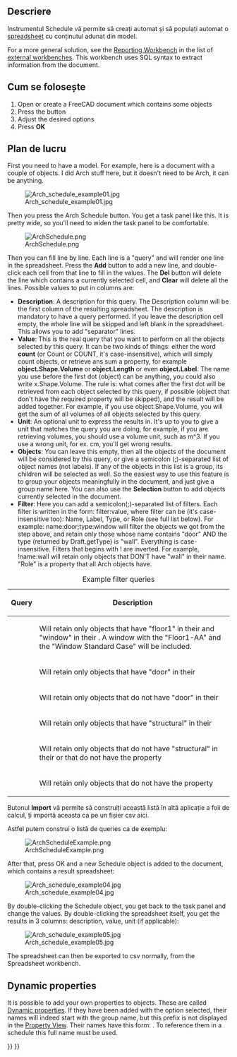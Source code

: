 <languages/>

{{Docnav
|[[BIM_Material|Materials]]
|[[BIM_Preflight|Preflight]]
|[[BIM_Workbench|BIM]]
|IconL=BIM_Material.svg
|IconR=BIM_Preflight.png
|IconC=Workbench_BIM.svg
}}

<div class="mw-translate-fuzzy">
{{GuiCommand/ro
|Name=Arch Schedule
|Name/ro=Arch Schedule
|MenuLocation=Arch → Schedule
|Workbenches=[[Arch_Workbench/ro|Arch]]
|SeeAlso=[[Arch Equipment]]
}}
</div>

<span id="Description"></span>
==Descriere==

<div class="mw-translate-fuzzy">
Instrumentul Schedule vă permite să creați automat și să populați automat o [[Spreadsheet Workbench|spreadsheet]] cu conținutul adunat din model.
</div>

For a more general solution, see the [https://github.com/furti/FreeCAD-Reporting/tree/master Reporting Workbench] in the list of [[External_workbenches|external workbenches]]. This workbench uses SQL syntax to extract information from the document.

<span id="Usage"></span>
<div class="mw-translate-fuzzy">
== Cum se folosește ==
</div>

<div class="mw-translate-fuzzy">
# Open or create a FreeCAD document which contains some objects
# Press the {{KEY|[[Image:Arch Schedule.png|16px]] [[Arch Schedule|Schedule]]}} button
# Adjust the desired options
# Press '''OK'''
</div>

<span id="Workflow"></span>
==Plan de lucru==

<div class="mw-translate-fuzzy">
First you need to have a model. For example, here is a document with a couple of objects. I did Arch stuff here, but it doesn't need to be Arch, it can be anything.
</div>

[[Image:Arch_schedule_example01.jpg]]

<div class="mw-translate-fuzzy">
Then you press the Arch Schedule button. You get a task panel like this. It is pretty wide, so you'll need to widen the task panel to be comfortable.
</div>

[[Image:ArchSchedule.png]]

<div class="mw-translate-fuzzy">
Then you can fill line by line. Each line is a "query" and will render one line in the spreadsheet. Press the '''Add''' button to add a new line, and double-click each cell from that line to fill in the values. The '''Del''' button will delete the line which contains a currently selected cell, and '''Clear''' will delete all the lines. Possible values to put in columns are:
</div>

<div class="mw-translate-fuzzy">
* '''Description''': A description for this query. The Description column will be the first column of the resulting spreadsheet. The description is mandatory to have a query performed. If you leave the description cell empty, the whole line will be skipped and left blank in the spreadsheet. This allows you to add "separator" lines.
* '''Value''': This is the real query that you want to perform on all the objects selected by this query. It can be two kinds of things: either the word '''count''' (or Count or COUNT, it's case-insensitive), which will simply count objects, or retrieve ans sum a property, for example '''object.Shape.Volume''' or '''object.Length''' or even '''object.Label'''. The name you use before the first dot (object) can be anything, you could also write x.Shape.Volume. The rule is: what comes after the first dot will be retrieved from each object selected by this query, if possible (object that don't have the required property will be skipped), and the result will be added together. For example, if you use object.Shape.Volume, you will get the sum of all volumes of all objects selected by this query.
* '''Unit''': An optional unit to express the results in. It's up to you to give a unit that matches the query you are doing, for example, if you are retrieving volumes, you should use a volume unit, such as m^3. If you use a wrong unit, for ex. cm, you'll get wrong results.
* '''Objects''': You can leave this empty, then all the objects of the document will be considered by this query, or give a semicolon (;)-separated list of object names (not labels). If any of the objects in this list is a group, its children will be selected as well. So the easiest way to use this feature is to group your objects meaningfully in the document, and just give a group name here. You can also use the '''Selection''' button to add objects currently selected in the document.
* '''Filter''': Here you can add a semicolon(;)-separated list of filters. Each filter is written in the form: filter:value, where filter can be (it's case-insensitive too): Name, Label, Type, or Role (see full list below). For example: name:door;type:window will filter the objects we got from the step above, and retain only those whose name contains "door" AND the type (returned by Draft.getType) is "wall". Everything is case-insensitive. Filters that begins with ! are inverted. For example, !name:wall will retain only objects that DON'T have "wall" in their name. "Role" is a property that all Arch objects have.
</div>

{| class="wikitable"
|+ Example filter queries
|-
! Query
! Description
|-
| {{incode|label:floor1;ifctype:window}}
| Will retain only objects that have "floor1" in their {{PropertyData|Label}} and "window" in their {{PropertyData|IFC Type}}. A window with the {{PropertyData|Label}} "Floor1-AA" and the {{PropertyData|IFC Type}} "Window Standard Case" will be included.
|-
| {{incode|label:door}}
| Will retain only objects that have "door" in their {{PropertyData|Label}}
|-
| {{incode|!label:door}}
| Will retain only objects that do not have "door" in their {{PropertyData|Label}}
|-
| {{incode|ifctype:structural}}
| Will retain only objects that have "structural" in their {{PropertyData|IFC Type}}
|-
| {{incode|!ifctype:structural}}
| Will retain only objects that do not have "structural" in their {{PropertyData|IFC Type}} or that do not have the {{PropertyData|IFC Type}} property
|-
| {{incode|!ifctype:}}
| Will retain only objects that do not have the {{PropertyData|IFC Type}} property
|}

<div class="mw-translate-fuzzy">
Butonul  '''Import''' vă permite să construiți această listă în altă aplicație a foii de calcul, ți importă aceasta ca pe un fișier csv aici.
</div>

<div class="mw-translate-fuzzy">
Astfel putem construi o listă de queries ca de exemplu:
</div>

[[Image:ArchScheduleExample.png]]

<div class="mw-translate-fuzzy">
After that, press OK and a new Schedule object is added to the document, which contains a result spreadsheet:
</div>

[[Image:Arch_schedule_example04.jpg]]

<div class="mw-translate-fuzzy">
By double-clicking the Schedule object, you get back to the task panel and change the values. By double-clicking the spreadsheet itself, you get the results in 3 columns: description, value, unit (if applicable):
</div>

[[Image:Arch_schedule_example05.jpg]]

<div class="mw-translate-fuzzy">
The spreadsheet can then be exported to csv normally, from the Spreadsheet workbench.
</div>

==Dynamic properties==

It is possible to add your own properties to objects. These are called [[Property_View#Context_menu|Dynamic properties]]. If they have been added with the {{MenuCommand|Prefix group name}} option selected, their names will indeed start with the group name, but this prefix is not displayed in the [[Property_View|Property View]]. Their names have this form: {{incode|NameOfGroup_NameOfProperty}}. To reference them in a schedule this full name must be used.


{{Docnav
|[[BIM_Material|Materials]]
|[[BIM_Preflight|Preflight]]
|[[BIM_Workbench|BIM]]
|IconL=BIM_Material.svg
|IconR=BIM_Preflight.png
|IconC=Workbench_BIM.svg
}}

{{BIM_Tools_navi{{#translation:}}}}
{{Userdocnavi{{#translation:}}}}